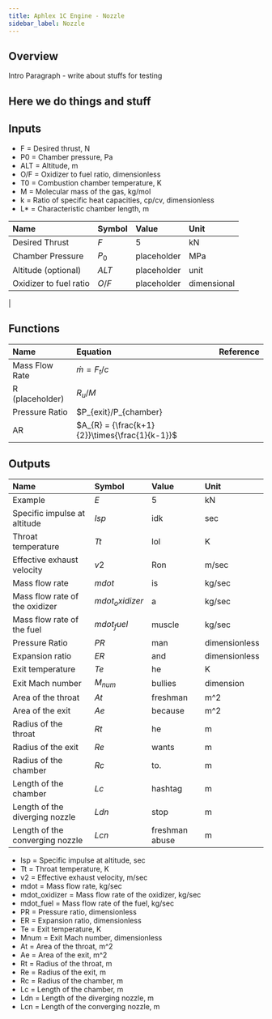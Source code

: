 ```yaml
---
title: Aphlex 1C Engine - Nozzle
sidebar_label: Nozzle
---
```


## Overview
Intro Paragraph - write about stuffs for testing
## Here we do things and stuff 

## Inputs
- F = Desired thrust, N
- P0 = Chamber pressure, Pa
- ALT = Altitude, m
- O/F = Oxidizer to fuel ratio, dimensionless
- T0 = Combustion chamber temperature, K
- M = Molecular mass of the gas, kg/mol
- k = Ratio of specific heat capacities, cp/cv, dimensionless
- L* = Characteristic chamber length, m

| Name | Symbol | Value | Unit |
| :----------- | :------------ | :--- | :--- |
| Desired Thrust | $F$ | 5 | kN |
| Chamber Pressure | $P_{0}$ | placeholder | MPa |  
| Altitude (optional) | $ALT$ | placeholder | unit |
| Oxidizer to fuel ratio | $O/F$ | placeholder | dimensional | 
| 

## Functions
| Name | Equation | Reference |
| :- | :---------------------------------- | :------ |
| Mass Flow Rate | $\dot{m} = F_t/c$ | |
| R (placeholder) | $R_{u}/M$ | |
| Pressure Ratio | $P_{exit}/P_{chamber} | |
| AR | $A_{R} = {\frac{k+1}{2}}\times{\frac{1}{k-1}}$


## Outputs
| Name | Symbol | Value | Unit |
| :----------- | :------------ | :--- | :--- |
| Example | $E$ | 5 | kN |
| Specific impulse at altitude | $Isp$ | idk | sec | 
| Throat temperature | $Tt$ | lol | K | 
| Effective exhaust velocity | $v2$ | Ron | m/sec | 
| Mass flow rate | $mdot$ | is | kg/sec | 
| Mass flow rate of the oxidizer | $mdot_oxidizer$ | a | kg/sec | 
| Mass flow rate of the fuel | $mdot_fuel$ | muscle | kg/sec | 
| Pressure Ratio | $PR$ | man | dimensionless | 
| Expansion ratio | $ER$ | and | dimensionless | 
| Exit temperature | $Te$ | he | K | 
| Exit Mach number | $M_{num}$ | bullies | dimension | 
| Area of the throat | $At$ | freshman | m^2 | 
| Area of the exit | $Ae$ | because | m^2 | 
| Radius of the throat | $Rt$ | he | m | 
| Radius of the exit | $Re$ | wants | m | 
| Radius of the chamber | $Rc$ | to. | m | 
| Length of the chamber | $Lc$ | hashtag | m | 
| Length of the diverging nozzle | $Ldn$ | stop | m | 
| Length of the converging nozzle | $Lcn$ | freshman abuse | m | 

- Isp = Specific impulse at altitude, sec
- Tt = Throat temperature, K
- v2 = Effective exhaust velocity, m/sec
- mdot = Mass flow rate, kg/sec
- mdot_oxidizer = Mass flow rate of the oxidizer, kg/sec
- mdot_fuel = Mass flow rate of the fuel, kg/sec
- PR = Pressure ratio, dimensionless
- ER = Expansion ratio, dimensionless
- Te = Exit temperature, K
- Mnum = Exit Mach number, dimensionless
- At = Area of the throat, m^2
- Ae = Area of the exit, m^2
- Rt = Radius of the throat, m
- Re = Radius of the exit, m
- Rc = Radius of the chamber, m
- Lc = Length of the chamber, m
- Ldn = Length of the diverging nozzle, m
- Lcn = Length of the converging nozzle, m